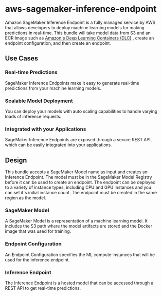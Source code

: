 # aws-sagemaker-inference-endpoint
Amazon SageMaker Inference Endpoint is a fully managed service by AWS that allows developers to deploy machine learning models for making predictions in real-time. This bundle will take model data from S3 and an ECR Image such as [Amazon's Deep Learning Containers (DLC)](https://github.com/aws/deep-learning-containers/blob/master/available_images.md)  , create an endpoint configuration, and then create an endpoint.

## Use Cases
### Real-time Predictions
SageMaker Inference Endpoints make it easy to generate real-time predictions from your machine learning models.

### Scalable Model Deployment
You can deploy your models with auto scaling capabilities to handle varying loads of inference requests.

### Integrated with your Applications
SageMaker Inference Endpoints are exposed through a secure REST API, which can be easily integrated into your applications.

## Design
This bundle accepts a SageMaker Model name as input and creates an Inference Endpoint. The model must be in the SageMaker Model Registry before it can be used to create an endpoint. The endpoint can be deployed to a variety of instance types, including CPU and GPU instances and you can set it's initial instance count. The endpoint must be created in the same region as the model.

### SageMaker Model
A SageMaker Model is a representation of a machine learning model. It includes the S3 path where the model artifacts are stored and the Docker image that was used for training.

### Endpoint Configuration
An Endpoint Configuration specifies the ML compute instances that will be used for the inference endpoint.

### Inference Endpoint
The Inference Endpoint is a hosted model that can be accessed through a REST API to get real-time predictions.
